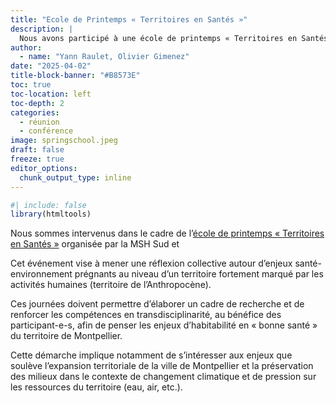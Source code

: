 ```yaml
---
title: "Ecole de Printemps « Territoires en Santés »"
description: | 
  Nous avons participé à une école de printemps « Territoires en Santés » et présenté nos travaux sur le ragondin et la leptospirose. 
author:
  - name: "Yann Raulet, Olivier Gimenez"
date: "2025-04-02"
title-block-banner: "#B8573E"
toc: true
toc-location: left
toc-depth: 2
categories:
  - réunion
  - conférence
image: springschool.jpeg
draft: false
freeze: true
editor_options: 
  chunk_output_type: inline
---
```


```r
#| include: false
library(htmltools)
```

<!-- remove metadata section -->
<style>
  #title-block-header.quarto-title-block.default .quarto-title-meta {
      display: none;
  }
</style>


<!------------------------ Post starts here ------------------------>

 Nous sommes intervenus dans le cadre de l'[école de printemps « Territoires en Santés »](https://www.mshsud.org/agenda/lancement-de-lecole-de-printemps-territoires-en-santes/) organisée par la MSH Sud et 

Cet événement vise à mener une réflexion collective autour d’enjeux santé-environnement prégnants au niveau d’un territoire fortement marqué par les activités humaines (territoire de l’Anthropocène). 

Ces journées doivent permettre d’élaborer un cadre de recherche et de renforcer les compétences en transdisciplinarité, au bénéfice des participant-e-s, afin de penser les enjeux d’habitabilité en « bonne santé » du territoire de Montpellier. 

Cette démarche implique notamment de s’intéresser aux enjeux que soulève l’expansion territoriale de la ville de Montpellier et la préservation des milieux dans le contexte de changement climatique et de pression sur les ressources du territoire (eau, air, etc.). 


<!-- <iframe src="https://drive.google.com/file/d/1wVN0XuV8AwelBETvSBzAmzeLt4dBYTjx/preview"  -->
<!--         width="640" height="480" allow="autoplay"> -->
<!-- </iframe> -->


